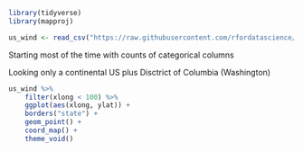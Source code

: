 ```r
library(tidyverse)
library(mapproj)

us_wind <- read_csv("https://raw.githubusercontent.com/rfordatascience/tidytuesday/master/data/2018/2018-11-06/us_wind.csv")
```

Starting most of the time with counts of categorical columns

Looking only a continental US plus Disctrict of Columbia (Washington) 


```r
us_wind %>% 
    filter(xlong < 100) %>% 
    ggplot(aes(xlong, ylat)) +
    borders("state") +
    geom_point() + 
    coord_map() +
    theme_void()
```

